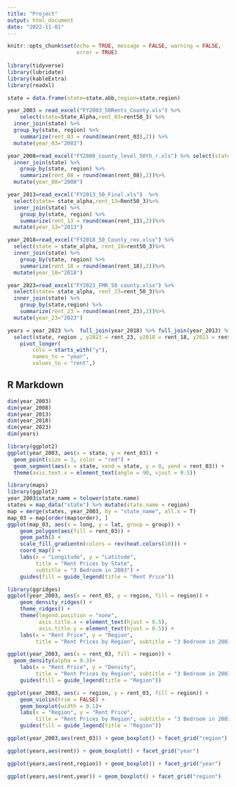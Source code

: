 ```yaml
---
title: "Project"
output: html_document
date: "2022-11-01"
---
```


```r
knitr::opts_chunk$set(echo = TRUE, message = FALSE, warning = FALSE,
                      error = TRUE)
                
library(tidyverse)
library(lubridate)
library(kableExtra)
library(readxl)

state = data.frame(state=state.abb,region=state.region)

year_2003 = read_excel("FY2003_50Rents_County.xls") %>% 
    select(state=State_Alpha,rent_03=rent50_3) %>% 
  inner_join(state) %>% 
  group_by(state, region) %>% 
    summarize(rent_03 = round(mean(rent_03),2)) %>% 
  mutate(year_03="2003")

year_2008=read_excel("FY2008_county_level_50th_r.xls") %>% select(state= state_alpha,rent_08=Rent50_3)%>%  
  inner_join(state) %>% 
    group_by(state, region) %>% 
    summarize(rent_08 = round(mean(rent_08),2))%>% 
  mutate(year_08="2008")

year_2013=read_excel("FY2013_50_Final.xls")  %>% 
  select(state= state_alpha,rent_13=Rent50_3)%>%  
  inner_join(state) %>% 
    group_by(state, region) %>% 
    summarize(rent_13 = round(mean(rent_13),2))%>% 
  mutate(year_13="2013")

year_2018=read_excel("FY2018_50_County_rev.xlsx") %>% 
  select(state = state_alpha, rent_18=rent50_3)%>%  
  inner_join(state) %>% 
    group_by(state, region) %>% 
    summarize(rent_18 = round(mean(rent_18),2))%>% 
  mutate(year_18="2018")

year_2023=read_excel("FY2023_FMR_50_county.xlsx") %>% 
  select(state= state_alpha, rent_23=rent_50_3)%>%  
  inner_join(state) %>% 
    group_by(state,region) %>% 
    summarize(rent_23 = round(mean(rent_23),2))%>% 
  mutate(year_23="2023")

years = year_2023 %>%  full_join(year_2018) %>% full_join(year_2013) %>% full_join(year_2008) %>% full_join(year_2003) %>% 
  select(state, region , y2023 = rent_23, y2018 = rent_18, y2013 = rent_13, y2008 = rent_08, y2003 = rent_03) %>% 
    pivot_longer(
        cols = starts_with("y"),
        names_to = "year",
        values_to = "rent",)
```

## R Markdown


```r
dim(year_2003)
dim(year_2008)
dim(year_2013)
dim(year_2018)
dim(year_2023)
dim(years)
```

```r
library(ggplot2)
ggplot(year_2003, aes(x = state, y = rent_03)) +
  geom_point(size = 3, color = "red") + 
  geom_segment(aes(x = state, xend = state, y = 0, yend = rent_03)) +
  theme(axis.text.x = element_text(angle = 90, vjust = 0.5)) 

library(maps)
library(ggplot2)
year_2003$state_name = tolower(state.name)  
states = map_data("state") %>% mutate(state_name = region)    
map = merge(states, year_2003, by = "state_name", all.x = T)  
map_03 = map[order(map$order), ]     
ggplot(map_03, aes(x = long, y = lat, group = group)) +  
    geom_polygon(aes(fill = rent_03)) +   
    geom_path() + 
    scale_fill_gradientn(colors = rev(heat.colors(10))) +
    coord_map() +
    labs(x = "Longitude", y = "Latitude", 
         title = "Rent Prices by State", 
         subtitle = "3 Bedroom in 2003") +
    guides(fill = guide_legend(title = "Rent Price")) 

library(ggridges)
ggplot(year_2003, aes(x = rent_03, y = region, fill = region)) +
    geom_density_ridges() +
    theme_ridges() +                              
    theme(legend.position = "none",                  
          axis.title.x = element_text(hjust = 0.5),  
          axis.title.y = element_text(hjust = 0.5)) + 
    labs(x = "Rent Price", y = "Region",  
         title = "Rent Prices by Region", subtitle = "3 Bedroom in 2003") 

ggplot(year_2003, aes(x = rent_03, fill = region)) + 
  geom_density(alpha = 0.3)+ 
    labs(x = "Rent Price", y = "Density",  
         title = "Rent Prices by Region", subtitle = "3 Bedroom in 2003") +
    guides(fill = guide_legend(title = "Region")) 

ggplot(year_2003, aes(x = region, y = rent_03, fill = region)) + 
    geom_violin(trim = FALSE) + 
    geom_boxplot(width = 0.1)+ 
    labs(x = "Region", y = "Rent Price",  
         title = "Rent Prices by Region", subtitle = "3 Bedroom in 2003") +
    guides(fill = guide_legend(title = "Region")) 

ggplot(year_2003,aes(rent_03)) + geom_boxplot() + facet_grid("region")

ggplot(years,aes(rent)) + geom_boxplot() + facet_grid("year")

ggplot(years,aes(rent,region)) + geom_boxplot() + facet_grid("year")

ggplot(years,aes(rent,year)) + geom_boxplot() + facet_grid("region")
```
